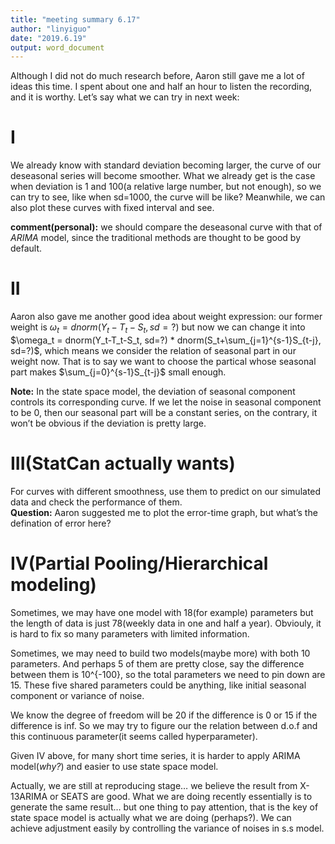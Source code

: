 ```yaml
---
title: "meeting summary 6.17"
author: "linyiguo"
date: "2019.6.19"
output: word_document
---
```

Although I did not do much research before, Aaron still gave me a lot of ideas this time. I spent about one and half an hour to listen the recording, and it is worthy. Let's say what we can try in next week:

# I    
We already know with standard deviation becoming larger, the curve of our deseasonal series will become smoother. What we already get is the case when deviation is 1 and 100(a relative large number, but not enough), so we can try to see, like when sd=1000, the curve will be like? Meanwhile, we can also plot these curves with fixed interval and see.

**comment(personal):** we should compare the deseasonal curve with that of *ARIMA* model, since the traditional methods are thought to be good by default.

# II   
Aaron also gave me another good idea about weight expression: our former weight is $\omega_t = dnorm(Y_t-T_t-S_t, sd=?)$ but now we can change it into $\omega_t = dnorm(Y_t-T_t-S_t, sd=?) * dnorm(S_t+\sum_{j=1}^{s-1}S_{t-j}, sd=?)$, which means we consider the relation of seasonal part in our weight now. That is to say we want to choose the partical whose seasonal part makes $\sum_{j=0}^{s-1}S_{t-j}$ small enough. 

**Note:** In the state space model, the deviation of seasonal component controls its corresponding curve. If we let the noise in seasonal component to be 0, then our seasonal part will be a constant series, on the contrary, it won't be obvious if the deviation is pretty large.

# III(StatCan actually wants)   
For curves with different smoothness, use them to predict on our simulated data and check the performance of them.    
**Question:** Aaron suggested me to plot the error-time graph, but what's the defination of error here?    

# IV(Partial Pooling/Hierarchical modeling)   
Sometimes, we may have one model with 18(for example) parameters but the length of data is just 78(weekly data in one and half a year). Obviouly, it is hard to fix so many parameters with limited information.

Sometimes, we may need to build two models(maybe more) with both 10 parameters. And perhaps 5 of them are pretty close, say the difference between them is 10^{-100}, so the total parameters we need to pin down are 15. These five shared parameters could be anything, like initial seasonal component or variance of noise. 

We know the degree of freedom will be 20 if the difference is 0 or 15 if the difference is inf. So we may try to figure our the relation between d.o.f and this continuous parameter(it seems called hyperparameter).

Given IV above, for many short time series, it is harder to apply ARIMA model(*why?*) and easier to use state space model.

Actually, we are still at reproducing stage... we believe the result from X-13ARIMA or SEATS are good. What we are doing recently essentially is to generate the same result... but one thing to pay attention, that is the key of state space model is actually what we are doing (perhaps?). We can achieve adjustment easily by controlling the variance of noises in s.s model.





